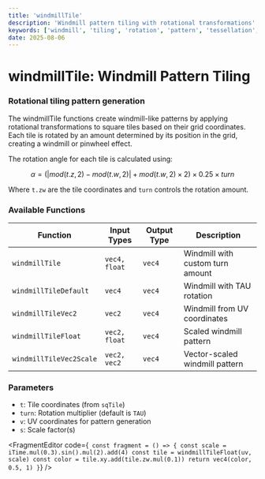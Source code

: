 ```yaml
---
title: 'windmillTile'
description: 'Windmill pattern tiling with rotational transformations'
keywords: ['windmill', 'tiling', 'rotation', 'pattern', 'tessellation', 'procedural']
date: 2025-08-06
---
```



# windmillTile: Windmill Pattern Tiling

### Rotational tiling pattern generation

The windmillTile functions create windmill-like patterns by applying rotational transformations to square tiles based on their grid coordinates. Each tile is rotated by an amount determined by its position in the grid, creating a windmill or pinwheel effect.

The rotation angle for each tile is calculated using:

$$
\alpha = \left(|mod(t.z, 2) - mod(t.w, 2)| + mod(t.w, 2) \times 2\right) \times 0.25 \times turn
$$

Where `t.zw` are the tile coordinates and `turn` controls the rotation amount.

### Available Functions

| Function                | Input Types   | Output Type | Description                      |
| ----------------------- | ------------- | ----------- | -------------------------------- |
| `windmillTile`          | `vec4, float` | `vec4`      | Windmill with custom turn amount |
| `windmillTileDefault`   | `vec4`        | `vec4`      | Windmill with TAU rotation       |
| `windmillTileVec2`      | `vec2`        | `vec4`      | Windmill from UV coordinates     |
| `windmillTileFloat`     | `vec2, float` | `vec4`      | Scaled windmill pattern          |
| `windmillTileVec2Scale` | `vec2, vec2`  | `vec4`      | Vector-scaled windmill pattern   |

### Parameters

- `t`: Tile coordinates (from `sqTile`)
- `turn`: Rotation multiplier (default is `TAU`)
- `v`: UV coordinates for pattern generation
- `s`: Scale factor(s)

<FragmentEditor
        code={`
const fragment = () => {
        const scale = iTime.mul(0.3).sin().mul(2).add(4)
        const tile = windmillTileFloat(uv, scale)
        const color = tile.xy.add(tile.zw.mul(0.1))
        return vec4(color, 0.5, 1)
}`}
/>
